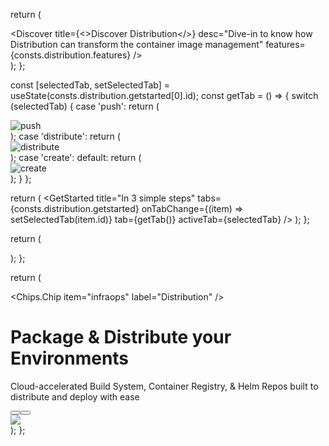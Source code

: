 


  return (
    <div className="flex flex-col 2xl:pt-10xl">
      <Discover 
        title={<>Discover <span className="text-text-primary">Distribution</span></>} 
        desc="Dive-in to know how Distribution can transform the container image management" 
        features={consts.distribution.features} />
    </div>
  );
};

  const [selectedTab, setSelectedTab] = useState(consts.distribution.getstarted[0].id);
  const getTab = () => {
    switch (selectedTab) {
      case 'push':
        return (
          <div className="relative h-full overflow-hidden">
            <img alt="push" src={BuildDis} />
          </div>
        );
      case 'distribute':
        return (
          <div className="relative h-full overflow-hidden flex items-center justify-center">
            <img alt="distribute" src={DistributeDis} />
          </div>
        );
      case 'create':
      default:
        return (
          <div className="h-full flex items-center justify-center relative">
                <img alt="create" src={CreateDis} className='absolute bottom-0'/>
          </div>
        );
    }
  };

  return (
    <GetStarted
      title="In 3 simple steps"
      tabs={consts.distribution.getstarted}
      onTabChange={(item) => setSelectedTab(item.id)}
      tab={getTab()}
      activeTab={selectedTab}
    />
  );
};

  return (
    <div className="flex flex-col 2xl:pt-10xl">
      <SuccessStories tabs={successStories} />
    </div>
  );
};

  return (
    <div>
        <Container className='relative'>
            <div className="flex flex-col 2xl:px-12xl z-10">
            <div className='absolute inset-0 distribution-cover-graph z-0'/>
                <div className="flex flex-row items-center gap-10xl 2xl:py-10xl z-10">
                    <div className="flex flex-col gap-6xl md:max-w-[630px]">
                        <div className="flex flex-col gap-3xl">
                        <Chips.Chip item="infraops" label="Distribution" />
                        <h1 className="heading6xl-marketing text-text-default">
                            Package & Distribute your Environments
                        </h1>
                        <p className="bodyXl-medium text-text-soft">
                            Cloud-accelerated Build System, Container Registry, & Helm Repos built to distribute and deploy with ease
                        </p>
                        </div>
                        <div className="flex flex-row items-center gap-4xl">
                        <Button
                            content="Start your free trial"
                            variant="primary"
                            size="lg"
                        />
                        <Button content="Schedule a demo" variant="basic" size="lg" />
                        </div>
                    </div>
                    <div className='z-10'>
                        <img src={Cover} className='scale-[1.3]'/>
                    </div>
                </div>
            </div>
        </Container>
        <Container className="flex-col">
            <div className="flex flex-col 2xl:px-12xl">
                <DiscoverSection />
                <GetStartedSection />
                <SuccessStorySection />
                <ReadyToOps />
            </div>
        </Container>
    </div>
  );
};
